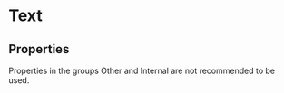 
# Text

<Meta of={ComponentStories} />

<Canvas>
  <Story name="API" of={ComponentStories} />
</Canvas>



## Properties

Properties in the groups Other and Internal are not recommended to be used.

<Controls of={ComponentStories.API} />
